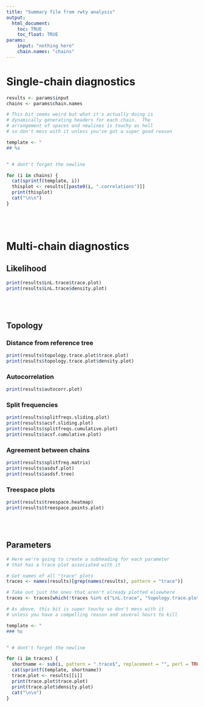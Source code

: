 ```yaml
---
title: "Summary file from rwty analysis"
output:
  html_document:
    toc: TRUE
    toc_float: TRUE
params:
    input: "nothing here"
    chain.names: "chains"
---
```



# Single-chain diagnostics

```r
results <- params$input
chains <- params$chain.names

# This bit seems weird but what it's actually doing is
# dynamically generating headers for each chain.  The
# arrangement of spaces and newlines is touchy as hell
# so don't mess with it unless you've got a super good reason

template <- "
## %s


" # dont't forget the newline

for (i in chains) {
  cat(sprintf(template, i))
  thisplot <- results[[paste0(i, ".correlations")]]
  print(thisplot)
  cat("\n\n")
}

```

<br>
<br>

# Multi-chain diagnostics

## Likelihood
```r
print(results$LnL.trace$trace.plot)
print(results$LnL.trace$density.plot)
```

<br>
<br>

## Topology

### Distance from reference tree
```r
print(results$topology.trace.plot$trace.plot)
print(results$topology.trace.plot$density.plot)
```

### Autocorrelation
```r
print(results$autocorr.plot)
```

### Split frequencies
```r
print(results$splitfreqs.sliding.plot)
print(results$acsf.sliding.plot)
print(results$splitfreqs.cumulative.plot)
print(results$acsf.cumulative.plot)
```

### Agreement between chains
```r
print(results$splitfreq.matrix)
print(results$asdsf.plot)
print(results$asdsf.tree)
```

### Treespace plots
```r
print(results$treespace.heatmap)
print(results$treespace.points.plot)
```

<br>
<br>

## Parameters
```r
# Here we're going to create a subheading for each parameter
# that has a trace plot associated with it

# Get names of all "trace" plots
traces <- names(results)[grep(names(results), pattern = "trace")]

# Take out just the ones that aren't already plotted elsewhere
traces <- traces[which(!traces %in% c("LnL.trace", "topology.trace.plot"))]

# As above, this bit is super touchy so don't mess with it
# unless you have a compelling reason and several hours to kill

template <- "
### %s


" # dont't forget the newline

for (i in traces) {
  shortname <- sub(i, pattern = ".trace$", replacement = "", perl = TRUE)
  cat(sprintf(template, shortname))
  trace.plot <- results[[i]]
  print(trace.plot$trace.plot)
  print(trace.plot$density.plot)
  cat("\n\n")
}

```

